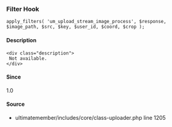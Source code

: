 
### Filter Hook    
    
```
apply_filters( 'um_upload_stream_image_process', $response, $image_path, $src, $key, $user_id, $coord, $crop );
```

#### Description
    <div class="description">
     Not available.
    </div>

#### Since
<div class="description">
1.0
</div>

#### Source
  - <Link href="/developer/files/includes-core-class-uploader#source-view.1205">ultimatemember/includes/core/class-uploader.php</Link> <Link href="/developer/files/includes-core-class-uploader#source-view.1205">line 1205</Link>

